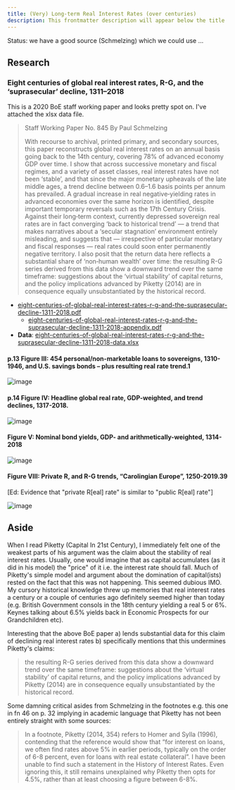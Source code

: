```yaml
---
title: (Very) Long-term Real Interest Rates (over centuries)
description: This frontmatter description will appear below the title
---
```


Status: we have a good source (Schmelzing) which we could use ...

## Research

### Eight centuries of global real interest rates, R-G, and the ‘suprasecular’ decline, 1311–2018

This is a 2020 BoE staff working paper and looks pretty spot on. I've attached the xlsx data file.

> Staff Working Paper No. 845 By Paul Schmelzing
>
> With recourse to archival, printed primary, and secondary sources, this paper reconstructs global real interest rates on an annual basis going back to the 14th century, covering 78% of advanced economy GDP over time. I show that across successive monetary and fiscal regimes, and a variety of asset classes, real interest rates have not been ‘stable’, and that since the major monetary upheavals of the late middle ages, a trend decline between 0.6–1.6 basis points per annum has prevailed. A gradual increase in real negative‑yielding rates in advanced economies over the same horizon is identified, despite important temporary reversals such as the 17th Century Crisis. Against their long‑term context, currently depressed sovereign real rates are in fact converging ‘back to historical trend’ — a trend that makes narratives about a ‘secular stagnation’ environment entirely misleading, and suggests that — irrespective of particular monetary and fiscal responses — real rates could soon enter permanently negative territory. I also posit that the return data here reflects a substantial share of ‘non‑human wealth’ over time: the resulting R-G series derived from this data show a downward trend over the same timeframe: suggestions about the ‘virtual stability’ of capital returns, and the policy implications advanced by Piketty (2014) are in consequence equally unsubstantiated by the historical record.

* [eight-centuries-of-global-real-interest-rates-r-g-and-the-suprasecular-decline-1311-2018.pdf](https://github.com/datasets/awesome-data/files/6604637/eight-centuries-of-global-real-interest-rates-r-g-and-the-suprasecular-decline-1311-2018.pdf)
  * [eight-centuries-of-global-real-interest-rates-r-g-and-the-suprasecular-decline-1311-2018-appendix.pdf](https://github.com/datasets/awesome-data/files/6604641/eight-centuries-of-global-real-interest-rates-r-g-and-the-suprasecular-decline-1311-2018-appendix.pdf)
* **Data**: [eight-centuries-of-global-real-interest-rates-r-g-and-the-suprasecular-decline-1311-2018-data.xlsx](https://github.com/datasets/awesome-data/files/6604635/eight-centuries-of-global-real-interest-rates-r-g-and-the-suprasecular-decline-1311-2018-data.xlsx)

#### p.13 Figure III: 454 personal/non-marketable loans to sovereigns, 1310-1946, and U.S. savings bonds – plus resulting real rate trend.1

![image](https://user-images.githubusercontent.com/180658/120935592-d0fcf480-c703-11eb-9dee-9b264833c747.png)

#### p.14 Figure IV: Headline global real rate, GDP-weighted, and trend declines, 1317-2018.

![image](https://user-images.githubusercontent.com/180658/120935615-f12cb380-c703-11eb-96bf-305857ce013a.png)

#### Figure V: Nominal bond yields, GDP- and arithmetically-weighted, 1314-2018

![image](https://user-images.githubusercontent.com/180658/120935660-1d483480-c704-11eb-93a5-74747df6b06a.png)

#### Figure VIII: Private R, and R-G trends, “Carolingian Europe”, 1250-2019.39

[Ed: Evidence that "private R[eal] rate" is similar to "public R[eal] rate"]

![image](https://user-images.githubusercontent.com/180658/120935753-8760d980-c704-11eb-985d-9916123345ce.png)

## Aside

When I read Piketty (Capital In 21st Century), I immediately felt one of the weakest parts of his argument was the claim about the stability of real interest rates. Usually, one would imagine that as capital accumulates (as it did in his model) the "price" of it i.e. the interest rate should fall. Much of Piketty's simple model and argument about the domination of capital(ists) rested on the fact that this was not happening. This seemed dubious IMO. My cursory historical knowledge threw up memories that real interest rates a century or a couple of centuries ago definitely seemed higher than today (e.g. British Government consols in the 18th century yielding a real 5 or 6%. Keynes talking about 6.5% yields back in Economic Prospects for our Grandchildren etc).

Interesting that the above BoE paper a) lends substantial data for this claim of declining real interest rates b) specifically mentions that this undermines Piketty's claims:

> the resulting R-G series derived from this data show a downward trend over the same timeframe: suggestions about the ‘virtual stability’ of capital returns, and the policy implications advanced by Piketty (2014) are in consequence equally unsubstantiated by the historical record.

Some damning critical asides from Schmelzing in the footnotes e.g. this one in fn 46 on p. 32 implying in academic language that Piketty has not been entirely straight with some sources:

>  In a footnote, Piketty (2014, 354) refers to Homer and Sylla (1996), contending that the reference would show that
“for interest on loans, we often find rates above 5% in earlier periods, typically on the order of 6-8 percent, even for
loans with real estate collateral”. I have been unable to find such a statement in the History of Interest Rates. Even
ignoring this, it still remains unexplained why Piketty then opts for 4.5%, rather than at least choosing a figure
between 6-8%.
